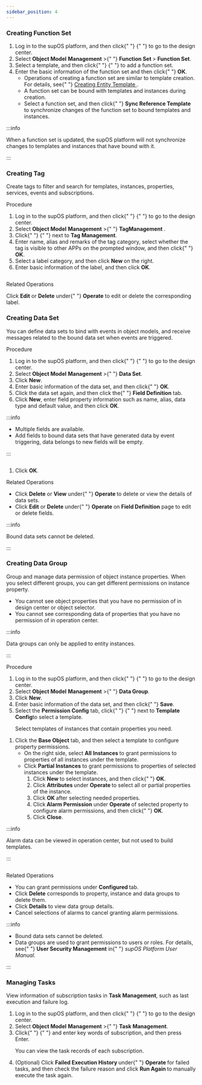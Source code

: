 ```yaml
---
sidebar_position: 4
---
```


### Creating Function Set

  
  <ol>
    <li>
      Log in to the supOS platform, and then click{" "}
      <img src="https://freezonex.io/wp-content/uploads/2022/06/7.png" alt="" />{" "}
      to go to the design center.
    </li>
    <li>
      Select <strong>Object Model</strong> <strong>Management</strong> &gt;{" "}
      <strong>Function Set </strong>&gt;
      <strong>Function Set</strong>.
    </li>
    <li>
      Select a template, and then click{" "}
      <img
        src="https://freezonex.io/wp-content/uploads/2022/06/26.png"
        alt=""
      />{" "}
      to add a function set.
    </li>
    <li>
      Enter the basic information of the function set and then click{" "}
      <strong>OK</strong>.
    <ul className="li-ul">
    <li>
      Operations of creating a function set are similar to template creation.
      For details, see{" "}
      <a
        href="Creating Object Template#creating-entity-template"
        data-type="internal"
        data-id="#entity_template"
      >
        Creating Entity Template
      </a>
      .
    </li>
    <li>
      A function set can be bound with templates and instances during creation.
    </li>
    <li>
      Select a function set, and then click{" "}
      <strong>Sync Reference Template</strong> to synchronize changes of the
      function set to bound templates and instances.
    </li>
  </ul></li>
  </ol>
 

  
 


:::info
  
When a function set is updated, the supOS platform will not synchronize changes to templates and instances that have bound with it.

:::
    

  

  ### Creating Tag

  
  <p>
    Create tags to filter and search for templates, instances, properties,
    services, events and subscriptions.
  </p>
  
  
  <p className="li-title">Procedure</p>
  
  
  <ol>
    <li>
      Log in to the supOS platform, and then click{" "}
      <img src="https://freezonex.io/wp-content/uploads/2022/06/7.png" alt="" />{" "}
      to go to the design center.
    </li>
    <li>
      Select <strong>Object Model</strong> <strong>Management</strong> &gt;{" "}
      <strong>
        <strong>Tag</strong>Management
      </strong>
      .
    </li>
    <li>
      Click{" "}
      <img
        src="https://freezonex.io/wp-content/uploads/2022/06/26.png"
        alt=""
      />{" "}
      next to <strong>Tag Management</strong>.
    </li>
    <li>
      Enter name, alias and remarks of the tag category, select whether the tag
      is visible to other APPs on the prompted window, and then click{" "}
      <strong>OK</strong>.
    </li>
    <li>
      Select a label category, and then click <strong>New </strong>on the right.
    </li>
    <li>
      Enter basic information of the label, and then click <strong>OK</strong>.
    </li>
  </ol>
 

  <figure className="wp-block-image size-large">
    <img
      src="https://www.freezonex.io/wp-content/uploads/2022/08/16-819x1024.png"
      alt=""
      className="wp-image-1944"
    />
  </figure>
  
  
  <p className="li-title">Related Operations</p>
  
  
  <p>
    Click <strong>Edit</strong> or <strong>Delete</strong> under{" "}
    <strong>Operate</strong> to edit or delete the corresponding label.
  </p>
  

### Creating Data Set

  
  <p id="dataSet">
    You can define data sets to bind with events in object models, and receive
    messages related to the bound data set when events are triggered.
  </p>
  
  
  <p className="li-title">Procedure</p>
  
  
  <ol>
    <li>
      Log in to the supOS platform, and then click{" "}
      <img src="https://freezonex.io/wp-content/uploads/2022/06/7.png" alt="" />{" "}
      to go to the design center.
    </li>
    <li>
      Select <strong>Object Model</strong> <strong>Management</strong> &gt;{" "}
      <strong>Data Set</strong>.
    </li>
    <li>
      Click <strong>New</strong>.
    </li>
    <li>
      Enter basic information of the data set, and then click{" "}
      <strong>OK</strong>.
    </li>
    <li>
      Click the data set again, and then click the{" "}
      <strong>Field Definition</strong> tab.
    </li>
    <li>
      Click <strong>New</strong>, enter field property information such as name,
      alias, data type and default value, and then click <strong>OK</strong>.
    </li>
  </ol>

:::info
  
<ul className="note-list">
    <li>Multiple fields are available.</li>
    <li>
      Add fields to bound data sets that have generated data by event
      triggering, data belongs to new fields will be empty.
    </li>
  </ul>

:::
  

  <figure className="wp-block-image size-full">
    <img
      src="https://www.freezonex.io/wp-content/uploads/2022/08/17.png"
      alt=""
      className="wp-image-1945"
    />
  </figure>
  
  
  <ol start={7}>
    <li>
      Click <strong>OK</strong>.
    </li>
  </ol>
 
  
  <p className="li-title">Related Operations</p>
  

  <ul>
    <li>
      Click <strong>Delete</strong> or <strong>View</strong> under{" "}
      <strong>Operate </strong>to delete or view the details of data sets.
    </li>
    <li>
      Click <strong>Edit</strong> or <strong>Delete </strong>under{" "}
      <strong>Operate </strong>on <strong>Field Definition</strong> page to edit
      or delete fields.
    </li>
  </ul>
 


:::info
  
Bound data sets cannot be deleted.

:::

  

  ### Creating Data Group

  
  <p>
    Group and manage data permission of object instance properties. When you
    select different groups, you can get different permissions on instance
    property.
  </p>
  

  <ul>
    <li>
      You cannot see object properties that you have no permission of in design
      center or object selector.
    </li>
    <li>
      You cannot see corresponding data of properties that you have no
      permission of in operation center.
    </li>
  </ul>



:::info
  
Data groups can only be applied to entity instances.

:::

  
  
  <p className="li-title">Procedure</p>
  
  
  <ol>
    <li>
      Log in to the supOS platform, and then click{" "}
      <img src="https://freezonex.io/wp-content/uploads/2022/06/7.png" alt="" />{" "}
      to go to the design center.
    </li>
    <li>
      Select <strong>Object Model</strong> <strong>Management</strong> &gt;{" "}
      <strong>Data Group</strong>.
    </li>
    <li>
      Click <strong>New</strong>.
    </li>
    <li>
      Enter basic information of the data set, and then click{" "}
      <strong>Save</strong>.
    </li>
    <li>
      Select the <strong>Permission Config</strong> tab, click{" "}
      <img
        src="https://freezonex.io/wp-content/uploads/2022/06/26.png"
        alt=""
      />{" "}
      next to <strong>Template Config</strong>to select a template.
    <p className="info">
    Select templates of instances that contain properties you need.
  </p></li>
  </ol>
 
  
  
  
  
  <ol start={6}>
    <li>
      Click the <strong>Base Object</strong> tab, and then select a template to
      configure property permissions.
    <ul className="li-ul">
    <li>
      On the right side, select <strong>All</strong> <strong>Instances </strong>
      to grant permissions to properties of all instances under the template.
    </li>
    <li>
      Click <strong>Partial Instances</strong> to grant permissions to
      properties of selected instances under the template.
    <ol className="li-li-li">
    <li>
      Click <strong>New </strong>to select instances, and then click{" "}
      <strong>OK</strong>.
    </li>
    <li>
      Click <strong>Attributes </strong>under <strong>Operate </strong>to select
      all or partial properties of the instance.
    </li>
    <li>
      Click <strong>OK </strong>after selecting needed properties.
    </li>
    <li>
      Click<strong> Alarm Permission</strong> under <strong>Operate </strong>of
      selected property to configure alarm permissions, and then click{" "}
      <strong>OK</strong>.
    </li>
    <li>
      Click <strong>Close</strong>.
    </li>
  </ol>
</li>
  </ul></li>
  </ol>
 

  
 

  

:::info
  
Alarm data can be viewed in operation center, but not used to build templates.

::: 
    
  

  <figure className="wp-block-image size-large">
    <img
      src="https://www.freezonex.io/wp-content/uploads/2022/08/18-1024x606.png"
      alt=""
      className="wp-image-1946"
    />
  </figure>
  
  
  <p className="li-title">Related Operations</p>
  

  <ul>
    <li>
      You can grant permissions under <strong>Configured </strong>tab.
    </li>
    <li>
      Click <strong>Delete</strong> corresponds to property, instance and data
      groups to delete them.
    </li>
    <li>
      Click <strong>Details</strong> to view data group details.
    </li>
    <li>Cancel selections of alarms to cancel granting alarm permissions.</li>
  </ul>
 
  

:::info

<ul className="note-list">
    <li>Bound data sets cannot be deleted.</li>
    <li>
      Data groups are used to grant permissions to users or roles. For details,
      see{" "}
      <strong>User Security Management</strong> in{" "}
      <em>supOS Platform User Manual.</em>
    </li>
</ul>

::: 
 
 

  ### Managing Tasks

  
  <p>
    View information of subscription tasks in <strong>Task Management</strong>,
    such as last execution and failure log.
  </p>
  
  
  <ol>
    <li>
      Log in to the supOS platform, and then click{" "}
      <img src="https://freezonex.io/wp-content/uploads/2022/06/7.png" alt="" />{" "}
      to go to the design center.
    </li>
    <li>
      Select <strong>Object Model</strong> <strong>Management</strong> &gt;{" "}
      <strong>Task Management</strong>.
    </li>
    <li>
      Click{" "}
      <img
        className="wp-image-955"
        style={{ width: 33 }}
        src="https://freezonex.io/wp-content/uploads/2022/07/4.png"
        alt=""
      />{" "}
      and enter key words of subscription, and then press Enter.
    <p className="info">You can view the task records of each subscription.</p></li><li>
      (Optional) Click <strong>Failed Execution History </strong>under{" "}
      <strong>Operate </strong>for failed tasks, and then check the failure
      reason and click <strong>Run Again </strong>to manually execute the task
      again.
    </li>
  </ol>
 
  
  
  
  
  <ol start={4}>
    
  </ol>
 

  <figure className="wp-block-image size-large">
    <img
      src="https://www.freezonex.io/wp-content/uploads/2022/08/19-1024x80.png"
      alt=""
      className="wp-image-1947"
    />
  </figure>
